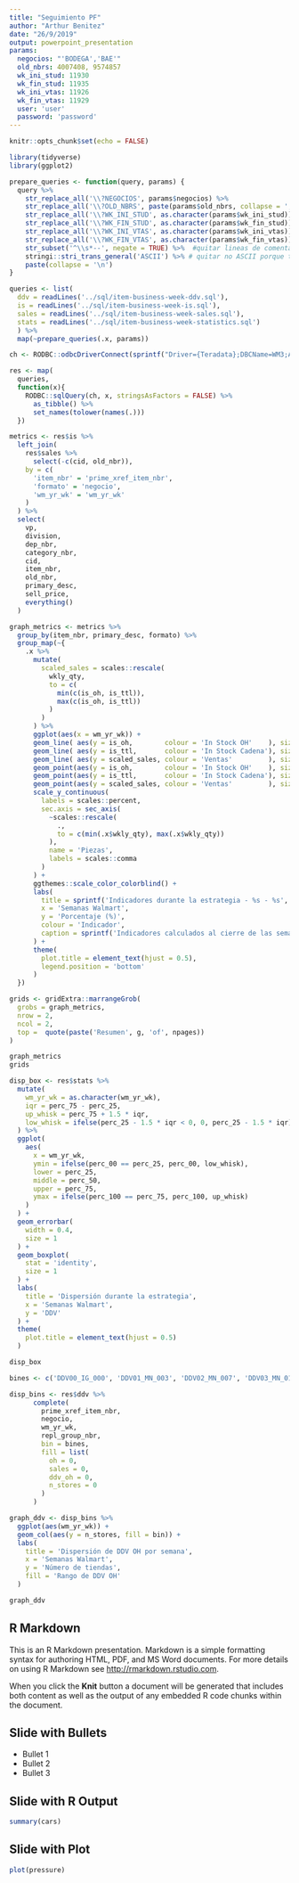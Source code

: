 ```yaml
---
title: "Seguimiento PF"
author: "Arthur Benitez"
date: "26/9/2019"
output: powerpoint_presentation
params:
  negocios: "'BODEGA','BAE'"
  old_nbrs: 4007408, 9574857
  wk_ini_stud: 11930
  wk_fin_stud: 11935
  wk_ini_vtas: 11926
  wk_fin_vtas: 11929
  user: 'user'
  password: 'password'
---
```


```r
knitr::opts_chunk$set(echo = FALSE)
```

```r
library(tidyverse)
library(ggplot2)

prepare_queries <- function(query, params) {
  query %>% 
    str_replace_all('\\?NEGOCIOS', params$negocios) %>%
    str_replace_all('\\?OLD_NBRS', paste(params$old_nbrs, collapse = ',')) %>%
    str_replace_all('\\?WK_INI_STUD', as.character(params$wk_ini_stud)) %>%
    str_replace_all('\\?WK_FIN_STUD', as.character(params$wk_fin_stud)) %>%
    str_replace_all('\\?WK_INI_VTAS', as.character(params$wk_ini_vtas)) %>%
    str_replace_all('\\?WK_FIN_VTAS', as.character(params$wk_fin_vtas)) %>%
    str_subset('^\\s*--', negate = TRUE) %>%  #quitar lineas de comentarios
    stringi::stri_trans_general('ASCII') %>% # quitar no ASCII porque truena en producción
    paste(collapse = '\n')
}

queries <- list(
  ddv = readLines('../sql/item-business-week-ddv.sql'),
  is = readLines('../sql/item-business-week-is.sql'),
  sales = readLines('../sql/item-business-week-sales.sql'),
  stats = readLines('../sql/item-business-week-statistics.sql')
  ) %>%
  map(~prepare_queries(.x, params))

ch <- RODBC::odbcDriverConnect(sprintf("Driver={Teradata};DBCName=WM3;AUTHENTICATION=ldap;AUTHENTICATIONPARAMETER=%s@@%s", params$user, params$password))

res <- map(
  queries,
  function(x){
    RODBC::sqlQuery(ch, x, stringsAsFactors = FALSE) %>% 
      as_tibble() %>% 
      set_names(tolower(names(.)))
  })
```

```r
metrics <- res$is %>% 
  left_join(
    res$sales %>% 
      select(-c(cid, old_nbr)),
    by = c(
      'item_nbr' = 'prime_xref_item_nbr',
      'formato' = 'negocio',
      'wm_yr_wk' = 'wm_yr_wk'
    )
  ) %>% 
  select(
    vp,
    division,
    dep_nbr,
    category_nbr,
    cid,
    item_nbr,
    old_nbr,
    primary_desc,
    sell_price,
    everything()
  )

graph_metrics <- metrics %>% 
  group_by(item_nbr, primary_desc, formato) %>% 
  group_map(~{
    .x %>% 
      mutate(
        scaled_sales = scales::rescale(
          wkly_qty,
          to = c(
            min(c(is_oh, is_ttl)),
            max(c(is_oh, is_ttl))
          )
        )
      ) %>% 
      ggplot(aes(x = wm_yr_wk)) + 
      geom_line( aes(y = is_oh,        colour = 'In Stock OH'    ), size = 1) + 
      geom_line( aes(y = is_ttl,       colour = 'In Stock Cadena'), size = 1) + 
      geom_line( aes(y = scaled_sales, colour = 'Ventas'         ), size = 1) + 
      geom_point(aes(y = is_oh,        colour = 'In Stock OH'    ), size = 2) + 
      geom_point(aes(y = is_ttl,       colour = 'In Stock Cadena'), size = 2) + 
      geom_point(aes(y = scaled_sales, colour = 'Ventas'         ), size = 2) + 
      scale_y_continuous(
        labels = scales::percent,
        sec.axis = sec_axis(
          ~scales::rescale(
            .,
            to = c(min(.x$wkly_qty), max(.x$wkly_qty))
          ),
          name = 'Piezas',
          labels = scales::comma
        )
      ) + 
      ggthemes::scale_color_colorblind() + 
      labs(
        title = sprintf('Indicadores durante la estrategia - %s - %s', .y$item_nbr, .y$formato),
        x = 'Semanas Walmart',
        y = 'Porcentaje (%)',
        colour = 'Indicador',
        caption = sprintf('Indicadores calculados al cierre de las semanas. Item: %s.', .y$primary_desc)
      ) + 
      theme(
        plot.title = element_text(hjust = 0.5),
        legend.position = 'bottom'
      )
  })

grids <- gridExtra::marrangeGrob(
  grobs = graph_metrics,
  nrow = 2,
  ncol = 2,
  top =  quote(paste('Resumen', g, 'of', npages))
)

graph_metrics
grids
```

```r
disp_box <- res$stats %>% 
  mutate(
    wm_yr_wk = as.character(wm_yr_wk),
    iqr = perc_75 - perc_25,
    up_whisk = perc_75 + 1.5 * iqr,
    low_whisk = ifelse(perc_25 - 1.5 * iqr < 0, 0, perc_25 - 1.5 * iqr)
  ) %>% 
  ggplot(
    aes(
      x = wm_yr_wk,
      ymin = ifelse(perc_00 == perc_25, perc_00, low_whisk),
      lower = perc_25,
      middle = perc_50,
      upper = perc_75,
      ymax = ifelse(perc_100 == perc_75, perc_100, up_whisk)
    )
  ) + 
  geom_errorbar(
    width = 0.4,
    size = 1
  ) + 
  geom_boxplot(
    stat = 'identity',
    size = 1
  ) + 
  labs(
    title = 'Dispersión durante la estrategia',
    x = 'Semanas Walmart',
    y = 'DDV'
  ) + 
  theme(
    plot.title = element_text(hjust = 0.5)
  )

disp_box
```

```r
bines <- c('DDV00_IG_000', 'DDV01_MN_003', 'DDV02_MN_007', 'DDV03_MN_014', 'DDV04_MN_021', 'DDV05_MN_028', 'DDV06_MN_035', 'DDV07_MN_050', 'DDV08_MN_075', 'DDV09_MN_100', 'DDV10_MN_150', 'DDV11_MN_250', 'DDV12_MN_350', 'DDV13_MN_450', 'DDV14_MY_450')

disp_bins <- res$ddv %>% 
      complete(
        prime_xref_item_nbr,
        negocio,
        wm_yr_wk,
        repl_group_nbr,
        bin = bines,
        fill = list(
          oh = 0,
          sales = 0,
          ddv_oh = 0,
          n_stores = 0
        )
      )

graph_ddv <- disp_bins %>% 
  ggplot(aes(wm_yr_wk)) +
  geom_col(aes(y = n_stores, fill = bin)) + 
  labs(
    title = 'Dispersión de DDV OH por semana',
    x = 'Semanas Walmart',
    y = 'Número de tiendas',
    fill = 'Rango de DDV OH'
  )

graph_ddv
```


## R Markdown

This is an R Markdown presentation. Markdown is a simple formatting syntax for authoring HTML, PDF, and MS Word documents. For more details on using R Markdown see <http://rmarkdown.rstudio.com>.

When you click the **Knit** button a document will be generated that includes both content as well as the output of any embedded R code chunks within the document.

## Slide with Bullets

- Bullet 1
- Bullet 2
- Bullet 3

## Slide with R Output

```r
summary(cars)
```

## Slide with Plot

```r
plot(pressure)
```

